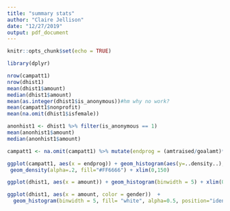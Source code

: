 ```yaml
---
title: "summary stats"
author: "Claire Jellison"
date: "12/27/2019"
output: pdf_document
---
```


```r
knitr::opts_chunk$set(echo = TRUE)
```

```r
library(dplyr)
```


```r
nrow(campatt1)
nrow(dhist1)
mean(dhist1$amount)
median(dhist1$amount)
mean(as.integer(dhist1$is_anonymous))#hm why no work? 
mean(campatt1$nonprofit)
mean(na.omit(dhist1$isfemale))
```

```r
anonhist1 <- dhist1 %>% filter(is_anonymous == 1)
mean(anonhist1$amount)
median(anonhist1$amount)
```


```r
campatt1 <- na.omit(campatt1) %>% mutate(endprog = (amtraised/goalamt)*100)
```

```r
ggplot(campatt1, aes(x = endprog)) + geom_histogram(aes(y=..density..), colour="black", fill="white") +
 geom_density(alpha=.2, fill="#FF6666") + xlim(0,150) 
```

```r
ggplot(dhist1, aes(x = amount)) + geom_histogram(binwidth = 5) + xlim(0,150) 
```

```r
ggplot(dhist1, aes(x = amount, color = gender))  +
  geom_histogram(binwidth = 5, fill= "white", alpha=0.5, position="identity") + xlim(0,150) 
```

